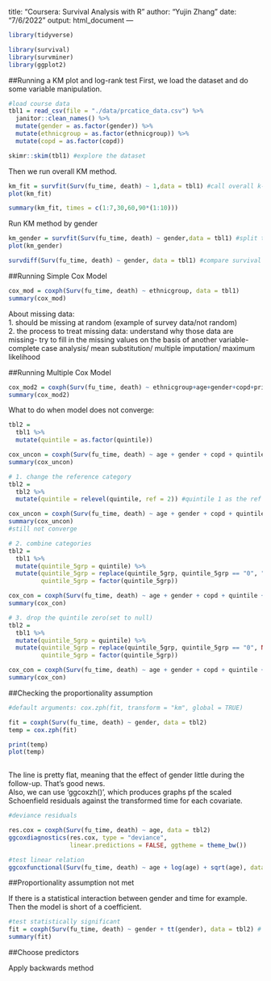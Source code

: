 title: "Coursera: Survival Analysis with R"
author: "Yujin Zhang"
date: "7/6/2022"
output: html_document
---

```r
library(tidyverse)

library(survival)
library(survminer)
library(ggplot2)
```

##Running a KM plot and log-rank test
First, we load the dataset and do some variable manipulation.

```r
#load course data
tbl1 = read_csv(file = "./data/prcatice_data.csv") %>% 
  janitor::clean_names() %>% 
  mutate(gender = as.factor(gender)) %>% 
  mutate(ethnicgroup = as.factor(ethnicgroup)) %>% 
  mutate(copd = as.factor(copd))

skimr::skim(tbl1) #explore the dataset

```

Then we run overall KM method.
```r
km_fit = survfit(Surv(fu_time, death) ~ 1,data = tbl1) #call overall k-m plot
plot(km_fit)

summary(km_fit, times = c(1:7,30,60,90*(1:10)))
```

Run KM method by gender
```r
km_gender = survfit(Surv(fu_time, death) ~ gender,data = tbl1) #split the curve by gender
plot(km_gender)

survdiff(Surv(fu_time, death) ~ gender, data = tbl1) #compare survival curve

```

##Running Simple Cox Model

```r
cox_mod = coxph(Surv(fu_time, death) ~ ethnicgroup, data = tbl1)
summary(cox_mod)
```

About missing data:  
1. should be missing at random (example of survey data/not random)  
2. the process to treat missing data: understand why those data are missing- try to fill in the missing values on the basis of another variable- complete case analysis/ mean substitution/ multiple imputation/ maximum likelihood  

##Running Multiple Cox Model
```r
cox_mod2 = coxph(Surv(fu_time, death) ~ ethnicgroup+age+gender+copd+prior_dnas, data = tbl1)
summary(cox_mod2)

```

What to do when model does not converge:
```r
tbl2 =
  tbl1 %>% 
  mutate(quintile = as.factor(quintile))

cox_uncon = coxph(Surv(fu_time, death) ~ age + gender + copd + quintile + ethnicgroup, data = tbl2)
summary(cox_uncon)

# 1. change the reference category
tbl2 =
  tbl2 %>% 
  mutate(quintile = relevel(quintile, ref = 2)) #quintile 1 as the ref cat 

cox_uncon = coxph(Surv(fu_time, death) ~ age + gender + copd + quintile + ethnicgroup, data = tbl2)
summary(cox_uncon) 
#still not converge

# 2. combine categories
tbl2 = 
  tbl1 %>% 
  mutate(quintile_5grp = quintile) %>% 
  mutate(quintile_5grp = replace(quintile_5grp, quintile_5grp == "0", "5"),
         quintile_5grp = factor(quintile_5grp))

cox_con = coxph(Surv(fu_time, death) ~ age + gender + copd + quintile + ethnicgroup, data = tbl2)
summary(cox_con) 

# 3. drop the quintile zero(set to null)
tbl2 = 
  tbl1 %>% 
  mutate(quintile_5grp = quintile) %>% 
  mutate(quintile_5grp = replace(quintile_5grp, quintile_5grp == "0", NA),
         quintile_5grp = factor(quintile_5grp))

cox_con = coxph(Surv(fu_time, death) ~ age + gender + copd + quintile + ethnicgroup, data = tbl2)
summary(cox_con) 
```

##Checking the proportionality assumption

```r
#default arguments: cox.zph(fit, transform = "km", global = TRUE)

fit = coxph(Surv(fu_time, death) ~ gender, data = tbl2)
temp = cox.zph(fit)

print(temp)
plot(temp)
 
```

The line is pretty flat, meaning that the effect of gender little during the follow-up. That's good news.  
Also, we can use 'ggcoxzh()', which produces graphs pf the scaled Schoenfield residuals against the transformed time for each covariate.

```r
#deviance residuals

res.cox = coxph(Surv(fu_time, death) ~ age, data = tbl2)
ggcoxdiagnostics(res.cox, type = "deviance",
                 linear.predictions = FALSE, ggtheme = theme_bw())

#test linear relation
ggcoxfunctional(Surv(fu_time, death) ~ age + log(age) + sqrt(age), data = tbl2)
```

##Proportionality assumption not met

If there is a statistical interaction between gender and time for example. Then the model is short of a coefficient.
```r
#test statistically significant
fit = coxph(Surv(fu_time, death) ~ gender + tt(gender), data = tbl2) # 'tt' -> time-transform function
summary(fit)

```

##Choose predictors

Apply backwards method


